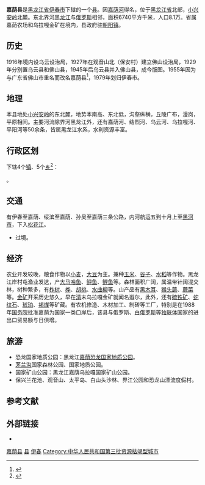 {{Infobox China County
| county = 嘉荫县
| usedname = 
| nameorigin = 
| Photo = 
| Photoname = 
| map =
| map_caption = 
| Pinyin =  Jiāyìn Xiàn
| Belong = [[黑龙江省|黑龙江省]][[伊春市|伊春市]]
| Types = [[县|县]]
| admincode =  230722
| founded = 
| seat = [[朝阳镇_(嘉荫县)|朝阳镇]]
| officerTitle = 
| officer = 
| officerTitle2 = 
| officer2 = 
| division = 7
| town = 4
| township = 3
| subdistrict = 
| dialect = 
| post code = 153200
| phone code = 458
| coordinate = 
| area = 6740
| area land = 
| area water = 
| census yr = 2004
| pop = 8万人
| density =  
| GDP = 
| GDP_as_of = 
| GDPPC = 
| carlicense = 黑F
| web = www.jyx.gov.cn
| web_title = 嘉荫县政府网
}}
'''嘉荫县'''是[[黑龙江省|黑龙江省]][[伊春市|伊春市]]下辖的一个[[县|县]]。因[[嘉荫河|嘉荫河]]得名，位于[[黑龙江省|黑龙江省]]北部，[[小兴安岭|小兴安岭]]北麓。东北界河[[黑龙江|黑龙江]]与[[俄罗斯|俄罗斯]]相邻，面积6740平方千米，人口8.1万。省属嘉荫农场和乌拉嘎金矿在境内，县政府驻[[朝阳镇|朝阳镇]]。

== 历史 ==
1916年境内设乌云设治局，1927年在观音山北（保安村）建立佛山设治局，1929年分别置乌云县和佛山县，1945年后乌云县并入佛山县，成今版图。1955年因为与广东省佛山市重名而改名嘉荫县<ref>{{Cite web |url=http://www.jyx.gov.cn/ |title=存档副本 |access-date=2019-05-28 |archive-url=https://web.archive.org/web/20080908005127/http://www.jyx.gov.cn/ |archive-date=2008-09-08 |dead-url=yes }}</ref>，1979年划归伊春市。

== 地理 ==
本县地处[[小兴安岭|小兴安岭]]的东北麓，地势本南高、东北低，沟壑纵横，丘陵广布，漫岗，平原相间。主要河流除界河黑龙江外，还有嘉荫河、结烈河、乌云河、乌拉嘎河、平阳河等50余条，皆属黑龙江水系，水利资源丰富。

== 行政区划 ==
{{PAGENAMEBASE}}下辖4个[[行政建制镇|镇]]、5个[[乡_(中华人民共和国)|乡]]<ref>{{PRC admin/ref sgc|23/07/22}}</ref>：

{{PRC admin/children|23/07/22}}。

== 交通 ==
有伊春至嘉荫、绥滨至嘉荫、孙吴至嘉荫三条公路，内河航运五到十月上至[[黑河市|黑河市]]，下入[[松花江|松花江]]。
* {{中国国道名|331}}过境。

== 经济 ==
农业开发较晚，粮食作物以[[小麦|小麦]]，[[大豆|大豆]]为主。兼种[[玉米|玉米]]、[[谷子|谷子]]、[[水稻|水稻]]等作物。黑龙江岸村屯渔业发达，产[[大马哈鱼|大马哈鱼]]、[[鲟鱼|鲟鱼]]、[[鲤鱼|鲤鱼]]等。森林面积广阔，属温带针阔混交林，树种繁多，有[[柞树|柞树]]、[[桦|桦]]、[[胡桃|胡桃]]、[[水曲柳|水曲柳]]等。山产品有[[黑木耳|黑木耳]]、[[猴头蘑|猴头蘑]]、[[蕨菜|蕨菜]]等。[[金矿|金矿]]开采历史悠久，早在[[清|清]]末乌拉嘎金矿就闻名遐尔，此外，还有[[硫铁矿|硫铁矿]]、[[蛇纹石|蛇纹石]]、[[琥珀|琥珀]]、[[褐煤|褐煤]]等矿藏。有农机修造、木材加工、制砖等工厂，特别是在1988年[[中华人民共和国国务院|国务院]]批准嘉荫为国家一类口岸后，该县与俄罗斯、[[白俄罗斯|白俄罗斯]]等[[独联体|独联体]]国家的进出口贸易额与日俱增。

== 旅游 ==
* 恐龙国家地质公园：黑龙江[[嘉荫恐龙国家地质公园|嘉荫恐龙国家地质公园]]。
* [[茅兰沟|茅兰沟]]国家森林公园、国家地质公园。
* 国家矿山公园：黑龙江嘉荫乌拉嘎国家矿山公园。
* 保兴兰花池、观音山、太平岛、白山头沙林、界江公园和恐龙山漂流度假村。

== 参考文献 ==
{{reflist}}

== 外部链接 ==
* {{Official website|http://www.jyx.gov.cn/|name=嘉荫县人民政府}}

{{嘉荫县行政区划}}
{{伊春市行政区划}}
{{黑龙江行政区划}}
{{中国资源枯竭城市}}
{{中华人民共和国陆地边境县}}

[[Category:嘉荫县|]]
[[Category:伊春区县市|县]]
[[Category:黑龙江省县份|伊春]]
[[Category:中华人民共和国第三批资源枯竭型城市|Category:中华人民共和国第三批资源枯竭型城市]]